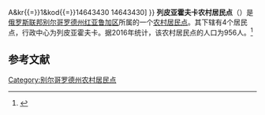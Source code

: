 {{Infobox Settlement
| official_name = 列皮亚霍夫卡农村居民点
| native_name = Репяховское сельское поселение
| settlement_type = [[农村居民点|农村居民点]]
| subdivision_type = [[国家|国家]]
| subdivision_type1 = [[州_(俄罗斯)|州]]
| subdivision_type2 = [[区_(苏联)|区]]
| subdivision_name = {{RUS}}
| subdivision_name1 = [[别尔哥罗德州|别尔哥罗德州]]
| subdivision_name2 = [[红亚鲁加区|红亚鲁加区]]
| seat_type = 行政中心
| seat = 列皮亚霍夫卡
| population_as_of=2016
| population_footnotes = <ref name=stat />
| population_total = 956
| coordinates_display = inline,title
| latd = 50 | latm = 51 | lats = 32 | latNS = N
| longd = 35 | longm = 28 | longs = 14 | longEW = E
| timezone = [[莫斯科时间|MSK]]
| utc_offset = +3
| blank_name = [[俄罗斯市政土地区划代码|OKTMO编码]]
| blank_info = [http://classif.spb.ru/classificators/view/tma.php?st{{=}}A&kr{{=}}1&kod{{=}}14643430 14643430]
}}
'''列皮亚霍夫卡农村居民点'''（{{lang-ru|Репяховское сельское поселение}}）是[[俄罗斯联邦|俄罗斯联邦]][[别尔哥罗德州|别尔哥罗德州]][[红亚鲁加区|红亚鲁加区]]所属的一个[[农村居民点|农村居民点]]。其下辖有4个居民点，行政中心为列皮亚霍夫卡。据2016年统计，该农村居民点的人口为956人。<ref name=stat>{{cite web |url=http://www.gubkinadm.ru/gorod/images/stories/foto/okrug/pasportggo.rar |title=Паспорт Губкинского городского округа на 1 января 2016 года |accessdate=2016-02-02 |archiveurl=https://www.webcitation.org/6ezlnsjoC?url=http://www.gubkinadm.ru/gorod/images/stories/foto/okrug/pasportggo.rar |archivedate=2016-02-02 |language=ru |deadurl=yes }}</ref>

== 参考文献 ==
{{reflist}}

{{Russia-stub}}

[[Category:别尔哥罗德州农村居民点|Category:别尔哥罗德州农村居民点]]